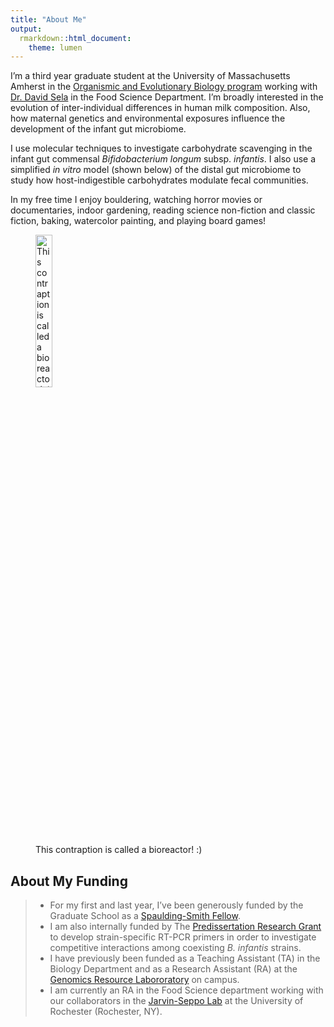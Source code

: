 ```yaml
---
title: "About Me"
output:
  rmarkdown::html_document:
    theme: lumen
---
```


I'm a third year graduate student at the University of Massachusetts Amherst in the [Organismic and Evolutionary Biology program](https://gpls.cns.umass.edu/oeb) working with [Dr. David Sela](https://www.foodsci.umass.edu/faculty/david-sela) in the Food Science Department. I'm broadly interested in the evolution of inter-individual differences in human milk composition. Also, how maternal genetics and environmental exposures influence the development of the infant gut microbiome. 

I use molecular techniques to investigate carbohydrate scavenging in the infant gut commensal *Bifidobacterium longum* subsp. *infantis*. I also use a simplified *in vitro* model (shown below) of the distal gut microbiome to study how host-indigestible carbohydrates modulate fecal communities.

In my free time I enjoy bouldering, watching horror movies or documentaries, indoor gardening, reading science non-fiction and classic fiction, baking, watercolor painting, and playing board games!

![This contraption is called a bioreactor! :) ](images/bioreactior.png){width=25%}

## About My Funding 

>- For my first and last year, I've been generously funded by the Graduate School as a [Spaulding-Smith Fellow](https://www.umass.edu/graduate/inclusion/spaulding-smith-fellows).
>- I am also internally funded by The [Predissertation Research Grant](https://www.umass.edu/graduate/funding/internal-funding) to develop strain-specific RT-PCR primers in order to investigate competitive interactions among coexisting *B. infantis* strains. 
>- I have previously been funded as a Teaching Assistant (TA) in the Biology Department and as a Research Assistant (RA) at the [Genomics Resource Labororatory](https://www.umass.edu/ials/genomics) on campus.
>- I am currently an RA in the Food Science department working with our collaborators in the [Jarvin-Seppo Lab](https://www.urmc.rochester.edu/pediatrics/jarvinen-seppo-lab.aspx) at the University of Rochester (Rochester, NY).